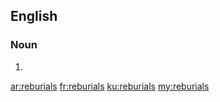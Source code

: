 ==English==

===Noun===
{{head|en|noun plural form}}

# {{plural of|reburial|lang=en}}

[[ar:reburials]]
[[fr:reburials]]
[[ku:reburials]]
[[my:reburials]]